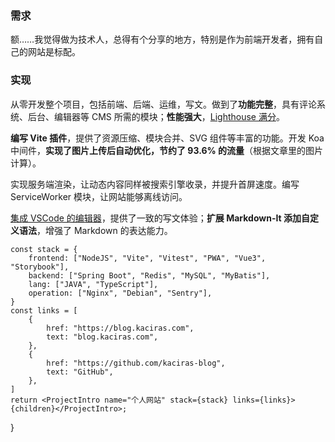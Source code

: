 
### 需求

额……我觉得做为技术人，总得有个分享的地方，特别是作为前端开发者，拥有自己的网站是标配。

### 实现

从零开发整个项目，包括前端、后端、运维，写文。做到了**功能完整**，具有评论系统、后台、编辑器等 CMS 所需的模块；**性能强大**，[Lighthouse 满分](https://blog.kaciras.com/article/28/kaciras-blog-v2-release-note#%E6%80%A7%E8%83%BD%E4%BC%98%E5%8C%96)。

**编写 Vite 插件**，提供了资源压缩、模块合并、SVG 组件等丰富的功能。开发 Koa 中间件，**实现了图片上传后自动优化，节约了 93.6% 的流量**（根据文章里的图片计算）。

实现服务端渲染，让动态内容同样被搜索引擎收录，并提升首屏速度。编写 ServiceWorker 模块，让网站能够离线访问。

[集成 VSCode 的编辑器](https://blog.kaciras.com/article/36/Integrate-monaco-editor-into-my-blog)，提供了一致的写文体验；**扩展 Markdown-It 添加自定义语法**，增强了 Markdown 的表达能力。

	const stack = {
		frontend: ["NodeJS", "Vite", "Vitest", "PWA", "Vue3", "Storybook"],
		backend: ["Spring Boot", "Redis", "MySQL", "MyBatis"],
		lang: ["JAVA", "TypeScript"],
		operation: ["Nginx", "Debian", "Sentry"],
	}
	const links = [
		{
			href: "https://blog.kaciras.com",
			text: "blog.kaciras.com",
		},
		{
			href: "https://github.com/kaciras-blog",
			text: "GitHub",
		},
	]
	return <ProjectIntro name="个人网站" stack={stack} links={links}>{children}</ProjectIntro>;
}
